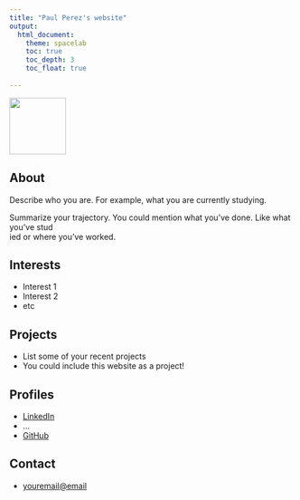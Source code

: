 ```yaml
---
title: "Paul Perez's website"
output:
  html_document:
    theme: spacelab
    toc: true
    toc_depth: 3
    toc_float: true
    
---
```


![](img/Paul.png){width=100px}

## About

Describe who you are. For example, what you are currently studying.

Summarize your trajectory. You could mention what you've done. Like what you've stud\
ied or where you've worked.

## Interests

* Interest 1
* Interest 2
* etc

## Projects

* List some of your recent projects
* You could include this website as a project!

## Profiles 

* [LinkedIn](https://www.linkedin.com/in/yourprofile/)
* ...
* [GitHub](http://github.com/username)

## Contact

* [youremail@email](mailto:youremail@email)